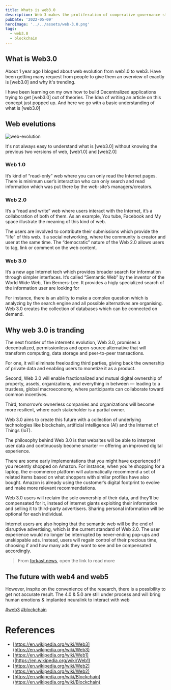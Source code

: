 ```yaml
---
title: Whats is web3.0
description: Web 3 makes the proliferation of cooperative governance structures for once-centralized products possible. Anything at all can be tokenized
pubDate: '2022-05-09'
heroImage: '../../assets/web-3.0.png'
tags:
  - web3.0
  - blockchain
---
```



## What is Web3.0

About 1 year ago I bloged about web evolution from web1.0 to web3. Have been getting many request from people to give them an overview of
exactly is [web3.0] and why it's trending.

I have been learning on my own how to build Decentralized applications trying to get [web3.0] out of theories. The Idea of writing an article
on this concept just popped up. And here we go with a basic understanding of what is [web3.0]

## Web evelutions

![web-evolution](https://pbs.twimg.com/media/FATNql5WYAA5klS?format=jpg&name=small)

It's not always easy to understand what is [web3.0] without knowing the previous two versions of web, [web1.0] and [web2.0]

### Web 1.0

It’s kind of “read-only” web where you can only read the Internet pages. There is minimum user’s interaction who can only search and read
information which was put there by the web-site’s managers/creators.

### Web 2.0

It’s a “read and write” web where users interact with the Internet, it’s a collaboration of both of them. As an example,
You tube, Facebook and My space illustrate the meaning of this kind of web.

The users are involved to contribute their submissions which provide the “life” of this web. It a social networking,
where the community is creator and user at the same time. The “democratic” nature of the Web 2.0 allows users to tag, link or comment on the web content.

### Web 3.0

It’s a new age Internet tech which provides broader search for information through simpler interfaces. It’s called “Semantic Web” by the inventor of the World Wide Web, Tim Berners-Lee.
It provides a higly specialized search of the information user are looking for

For instance, there is an ability to make a complex question which is analyzing by the search engine and all possible alternatives are organising.
Web 3.0 creates the collection of databases which can be connected on demand.

## Why web 3.0 is tranding

The next frontier of the internet’s evolution, Web 3.0, promises a decentralized, permissionless and open-source alternative that will transform computing, data storage and peer-to-peer transactions.

For one, it will eliminate freeloading third parties, giving back the ownership of private data and enabling users to monetize it as a product.

Second, Web 3.0 will enable fractionalized and mutual digital ownership of property, assets, organizations, and everything in between — leading to a trustless, global macroeconomy, where participants can collaborate toward common incentives.

Third, tomorrow’s ownerless companies and organizations will become more resilient, where each stakeholder is a partial owner.

Web 3.0 aims to create this future with a collection of underlying technologies like blockchain, artificial intelligence (AI) and the Internet of Things (IoT).

The philosophy behind Web 3.0 is that websites will be able to interpret user data and continuously become smarter — offering an improved digital experience.

There are some early implementations that you might have experienced if you recently shopped on Amazon. For instance, when you’re shopping for a laptop, the e-commerce platform will automatically recommend a set of related items based on what shoppers with similar profiles have also bought. Amazon is already using the customer’s digital footprint to evolve and make more relevant recommendations.

Web 3.0 users will reclaim the sole ownership of their data, and they’ll be compensated for it, instead of internet giants exploiting their information and selling it to third-party advertisers. Sharing personal information will be optional for each individual.

Internet users are also hoping that the semantic web will be the end of disruptive advertising, which is the current standard of Web 2.0. The user experience would no longer be interrupted by never-ending pop-ups and unskippable ads. Instead, users will regain control of their precious time, choosing if and how many ads they want to see and be compensated accordingly.

> From [forkast.news](https://forkast.news/what-is-web3-how-shape-crypto-future/), open the link to read more

## The future with web4 and web5

However, inspite on the convenience of the research, there is a possibility to get not accurate result.
The 4.0 & 5.0 are still under process and will bring human emotions & implanted neuralink to interact with web

[#web3]() [#blockchain]()

# References

- [https://en.wikipedia.org/wiki/Web3](https://en.wikipedia.org/wiki/Web3)
- [https://en.wikipedia.org/wiki/Web1]([https://en.wikipedia.org/wiki/Web1)
- [https://en.wikipedia.org/wiki/Web2](https://en.wikipedia.org/wiki/Web2)
- [https://en.wikipedia.org/wiki/Blockchain](https://en.wikipedia.org/wiki/Blockchain)
